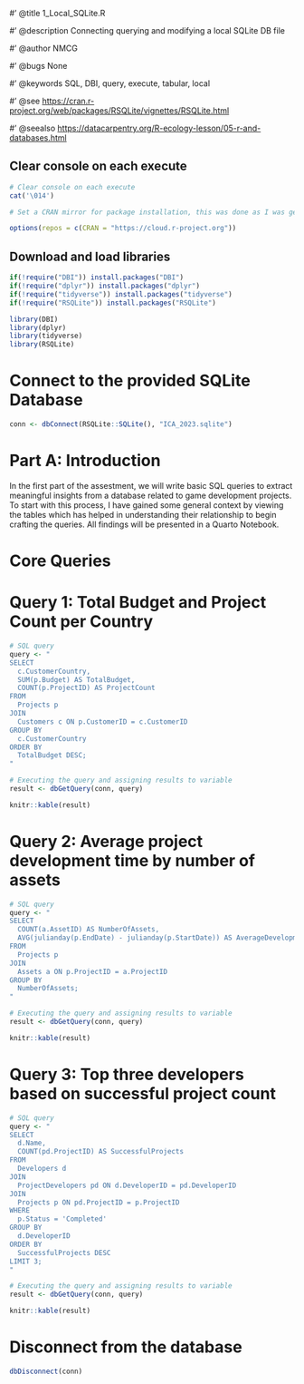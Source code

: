 \#' @title 1_Local_SQLite.R

\#' @description Connecting querying and modifying a local SQLite DB file

\#' @author NMCG

\#' @bugs None

\#' @keywords SQL, DBI, query, execute, tabular, local

\#' @see <https://cran.r-project.org/web/packages/RSQLite/vignettes/RSQLite.html>

\#' @seealso <https://datacarpentry.org/R-ecology-lesson/05-r-and-databases.html>

## Clear console on each execute

```r
# Clear console on each execute 
cat('\014')
```

```r
# Set a CRAN mirror for package installation, this was done as I was getting an error for unknown mirror. 

options(repos = c(CRAN = "https://cloud.r-project.org"))

```

## Download and load libraries

```r
if(!require("DBI")) install.packages("DBI") 
if(!require("dplyr")) install.packages("dplyr") 
if(!require("tidyverse")) install.packages("tidyverse")
if(!require("RSQLite")) install.packages("RSQLite")

library(DBI) 
library(dplyr) 
library(tidyverse)
library(RSQLite)
```

# Connect to the provided SQLite Database

```r
conn <- dbConnect(RSQLite::SQLite(), "ICA_2023.sqlite")
```

# Part A: Introduction

In the first part of the assestment, we will write basic SQL queries to extract meaningful insights from a database related to game development projects. To start with this process, I have gained some general context by viewing the tables which has helped in understanding their relationship to begin crafting the queries. All findings will be presented in a Quarto Notebook.

# Core Queries 

# Query 1: Total Budget and Project Count per Country

```r

# SQL query 
query <- "
SELECT 
  c.CustomerCountry, 
  SUM(p.Budget) AS TotalBudget, 
  COUNT(p.ProjectID) AS ProjectCount
FROM 
  Projects p
JOIN 
  Customers c ON p.CustomerID = c.CustomerID
GROUP BY 
  c.CustomerCountry
ORDER BY 
  TotalBudget DESC;
"

# Executing the query and assigning results to variable
result <- dbGetQuery(conn, query)

knitr::kable(result)

```

# Query 2: Average project development time by number of assets

```r

# SQL query 
query <- "
SELECT 
  COUNT(a.AssetID) AS NumberOfAssets, 
  AVG(julianday(p.EndDate) - julianday(p.StartDate)) AS AverageDevelopmentTime
FROM 
  Projects p
JOIN 
  Assets a ON p.ProjectID = a.ProjectID
GROUP BY 
  NumberOfAssets;
"

# Executing the query and assigning results to variable
result <- dbGetQuery(conn, query)

knitr::kable(result)
```

# Query 3: Top three developers based on successful project count

```r

# SQL query 
query <- "
SELECT 
  d.Name, 
  COUNT(pd.ProjectID) AS SuccessfulProjects
FROM 
  Developers d
JOIN 
  ProjectDevelopers pd ON d.DeveloperID = pd.DeveloperID
JOIN 
  Projects p ON pd.ProjectID = p.ProjectID
WHERE 
  p.Status = 'Completed'
GROUP BY 
  d.DeveloperID
ORDER BY 
  SuccessfulProjects DESC
LIMIT 3;
"

# Executing the query and assigning results to variable
result <- dbGetQuery(conn, query)

knitr::kable(result)
```

# Disconnect from the database

```r
dbDisconnect(conn)
```

